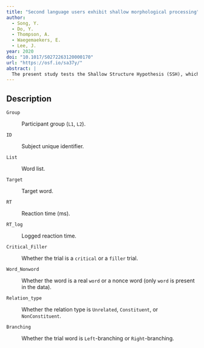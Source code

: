 ```yaml
---
title: "Second language users exhibit shallow morphological processing"
author:
  - Song, Y.
  - Do, Y.
  - Thompson, A.
  - Waegemaekers, E.
  - Lee, J.
year: 2020
doi: "10.1017/S0272263120000170"
url: "https://osf.io/sa37y/"
abstract: |
  The present study tests the Shallow Structure Hypothesis (SSH), which claims that compared to L1 processing, L2 language processing generally underuses grammatical information, prioritizing nongrammatical information. Specifically, this cross-modal priming study tests SSH at the level of morphology, investigating whether late advanced L2 learners construct hierarchically structured representations for trimorphemic derived words during real-time processing as native speakers do. Our results support SSH. In lexical decision on English trimorphemic words (e.g., *unkindness* or [[un-[kind]]-ness]), L1 recognition of the targets was facilitated by their bimorphemic morphological-structural constituent primes (e.g., *unkind*), but not by their bimorphemic nonconstituent primes (e.g., *kindness*), which were only semantically and formally related to the target. In contrast, L2 recognition was equally facilitated by both constituent and nonconstituent primes. These results suggest that unlike L1 processing, L2 processing of multimorphemic words is not mainly guided by detailed morphological structure, overrelying on nonstructural information.
---
```


## Description

`Group`

:   Participant group (`L1`, `L2`).

`ID`

:   Subject unique identifier.

`List`

:   Word list.

`Target`

:   Target word.

`RT`

:   Reaction time (ms).

`RT_log`

:   Logged reaction time.

`Critical_Filler`

:   Whether the trial is a `critical` or a `filler` trial.

`Word_Nonword`

:   Whether the word is a real `word` or a nonce word (only `word` is present in the data).

`Relation_type`

:   Whether the relation type is `Unrelated`, `Constituent`, or `NonConstituent`.

`Branching`

:   Whether the trial word is `Left`-branching or `Right`-branching.
